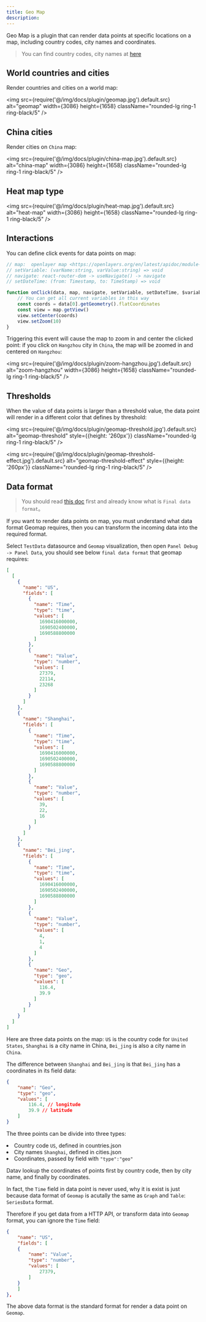 ```yaml
---
title: Geo Map
description: 
---
```



Geo Map is a plugin that can render data points at specific locations on a map, including country codes, city names and coordinates.

> You can find country codes, city names at [here](https://github.com/data-observe/datav/tree/main/ui/public/plugins/panel/geomap)

## World countries and cities
Render countries and cities on a world map:

<img src={require('@/img/docs/plugin/geomap.jpg').default.src} alt="geomap" width={3086} height={1658} className="rounded-lg ring-1 ring-black/5" />

## China cities

Render cities on `China` map:

<img src={require('@/img/docs/plugin/china-map.jpg').default.src} alt="china-map" width={3086} height={1658} className="rounded-lg ring-1 ring-black/5" />


## Heat map type 

<img src={require('@/img/docs/plugin/heat-map.jpg').default.src} alt="heat-map" width={3086} height={1658} className="rounded-lg ring-1 ring-black/5" />


## Interactions 

You can define click events for data points on map: 

```js
// map:  openlayer map <https://openlayers.org/en/latest/apidoc/module-ol_Map-Map.html>
// setVariable: (varName:string, varValue:string) => void 
// navigate: react-router-dom -> useNavigate() -> navigate 
// setDateTime: (from: Timestamp, to: TimeStamp) => void

function onClick(data, map, navigate, setVariable, setDateTime, $variables) {
    // You can get all current variables in this way
    const coords = data[0].getGeometry().flatCoordinates
    const view = map.getView()
    view.setCenter(coords)
    view.setZoom(10)
}
```

Triggering this event will cause the map to zoom in and center the clicked point: if you click on `Hangzhou` city in `China`, the map will be zoomed in and centered on `Hangzhou`:

<img src={require('@/img/docs/plugin/zoom-hangzhou.jpg').default.src} alt="zoom-hangzhou" width={3086} height={1658} className="rounded-lg ring-1 ring-black/5" />

## Thresholds

When the value of data points is larger than a threshold value, the data point will render in a different color that defines by threshold:

<img src={require('@/img/docs/plugin/geomap-threshold.jpg').default.src} alt="geomap-threshold" style={{height: '260px'}} className="rounded-lg ring-1 ring-black/5" />


<img src={require('@/img/docs/plugin/geomap-threshold-effect.jpg').default.src} alt="geomap-threshold-effect" style={{height: '260px'}} className="rounded-lg ring-1 ring-black/5" />

## Data format

> You should read [this doc](/docs/panel-data-transform) first and already know what is `Final data format`。

If you want to render data points on map, you must understand what data format Geomap requires, then you can transform the incoming data into the required format.

Select `TestData` datasource and `Geomap` visualization, then open `Panel Debug -> Panel Data`, you should see below `final data format` that geomap requires: 



```json
[
  [
    {
      "name": "US",
      "fields": [
        {
          "name": "Time",
          "type": "time",
          "values": [
            1690416000000,
            1690502400000,
            1690588800000
          ]
        },
        {
          "name": "Value",
          "type": "number",
          "values": [
            27379,
            22114,
            23268
          ]
        }
      ]
    },
    {
      "name": "Shanghai",
      "fields": [
        {
          "name": "Time",
          "type": "time",
          "values": [
            1690416000000,
            1690502400000,
            1690588800000
          ]
        },
        {
          "name": "Value",
          "type": "number",
          "values": [
            39,
            22,
            16
          ]
        }
      ]
    },
    {
      "name": "Bei_jing",
      "fields": [
        {
          "name": "Time",
          "type": "time",
          "values": [
            1690416000000,
            1690502400000,
            1690588800000
          ]
        },
        {
          "name": "Value",
          "type": "number",
          "values": [
            4,
            1,
            4
          ]
        },
        {
          "name": "Geo",
          "type": "geo",
          "values": [
            116.4,
            39.9
          ]
        }
      ]
    }
  ]
]
```

Here are three data points on the map: `US` is the country code for `United States`, `Shanghai` is a city name in China,  `Bei_jing` is also a city name in `China`.

The difference between `Shanghai` and `Bei_jing` is that `Bei_jing` has a coordinates in its field data: 

```json 
{
    "name": "Geo",
    "type": "geo",
    "values": [
        116.4, // longitude
        39.9 // latitude
    ]
}
```

The three points can be divide into three types:
<TextList>
    <li>Country code `US`,  defined in <Link href="https://github.com/data-observe/datav/blob/main/ui/public/plugins/panel/geomap/countries.json">countries.json</Link> </li>
    <li>City names `Shanghai`, defined in <Link href="https://github.com/data-observe/datav/blob/main/ui/public/plugins/panel/geomap/cities.json">cities.json</Link></li>
    <li>Coordinates, passed by field with <Code>"type":"geo"</Code></li>
</TextList>

Datav lookup the coordinates of points first by country code, then by city name, and finally by coordinates.

In fact, the `Time` field in data point is never used, why it is exist is just because data format of `Geomap` is acutally the same as `Graph` and `Table`: `SeriesData` format. 

Therefore if you get data from a HTTP API, or transform data into `Geomap` format, you can ignore the `Time` field: 

```json
{
    "name": "US",
    "fields": [
    {
        "name": "Value",
        "type": "number",
        "values": [
            27379,
        ]
    }
    ]
},
```

The above data format is the standard format for render a data point on `Geomap`.